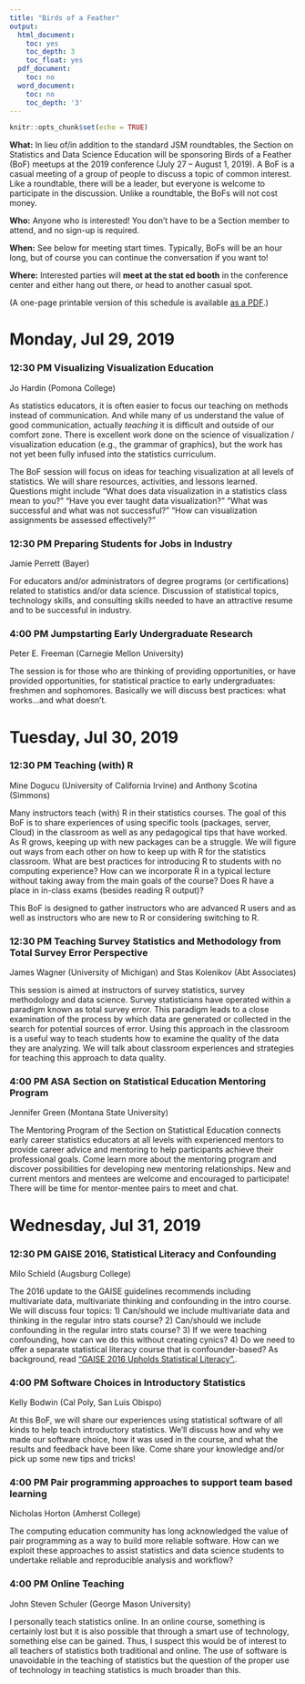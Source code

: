 ```yaml
---
title: "Birds of a Feather"
output:
  html_document:
    toc: yes
    toc_depth: 3
    toc_float: yes
  pdf_document:
    toc: no
  word_document:
    toc: no
    toc_depth: '3'
---
```

\fontsize{12}{12}
\fontseries{m}
\selectfont

\setlength{\paperwidth}{8.5in}
\setlength{\paperheight}{11in}
\setlength{\voffset}{-0.5in}
\setlength{\textheight}{10.5in}
\setlength{\textwidth}{7.5in}
\pagenumbering{gobble}

```r
knitr::opts_chunk$set(echo = TRUE)
```

**What:** In lieu of/in addition to the standard JSM roundtables, the Section on Statistics and Data Science Education will be sponsoring Birds of a Feather (BoF) meetups at the 2019 conference (July 27 – August 1, 2019). A BoF is a casual meeting of a group of people to discuss a topic of common interest. Like a roundtable, there will be a leader, but everyone is welcome to participate in the discussion. Unlike a roundtable, the BoFs will not cost money. 

**Who:** Anyone who is interested! You don't have to be a Section member to attend, and no sign-up is required.  

**When:** See below for meeting start times. Typically, BoFs will be an hour long, but of course you can continue the conversation if you want to!

**Where:** Interested parties will **meet at the stat ed booth** in the conference center and either hang out there, or head to another casual spot. 

(A one-page printable version of this schedule is available [as a PDF](https://ameliamn.github.io/JSM-BoF/BoF_toprint.pdf).)

# Monday, Jul 29, 2019 

### 12:30 PM  **Visualizing Visualization Education** 
Jo Hardin (Pomona College) 

As statistics educators, it is often easier to focus our teaching on methods instead of communication.  And while many of us understand the value of good communication, actually *teaching* it is difficult and outside of our comfort zone.  There is excellent work done on the science of visualization / visualization education (e.g., the grammar of graphics), but the work has not yet been fully infused into the statistics curriculum.  

The BoF session will focus on ideas for teaching visualization at all levels of statistics.  We will share resources, activities, and lessons learned.   Questions might include "What does data visualization in a statistics class mean to you?" "Have you ever taught data visualization?" "What was successful and what was not successful?"  "How can visualization assignments be assessed effectively?"

### 12:30 PM **Preparing Students for Jobs in Industry** 
Jamie Perrett (Bayer)

For educators and/or administrators of degree programs (or certifications) related to statistics and/or data science. Discussion of statistical topics, technology skills, and consulting skills needed to have an attractive resume and to be successful in industry. 

### 4:00 PM **Jumpstarting Early Undergraduate Research** 
Peter E. Freeman (Carnegie Mellon University) 

The session is for those who are thinking of providing opportunities, or have provided opportunities, for statistical practice to early undergraduates: freshmen and sophomores. Basically we will discuss best practices: what works...and what doesn't.

# Tuesday, Jul 30, 2019 

### 12:30 PM **Teaching (with) R**
Mine Dogucu (University of California Irvine) and Anthony Scotina (Simmons) 

Many instructors teach (with) R in their statistics courses. The goal of this BoF is to share experiences of using specific tools (packages, server, Cloud) in the classroom as well as any pedagogical tips that have worked. As R grows, keeping up with new packages can be a struggle. We will figure out ways from each other on how to keep up with R for the statistics classroom.  What are best practices for introducing R to students with no computing experience? How can we incorporate R in a typical lecture without taking away from the main goals of the course? Does R have a place in in-class exams (besides reading R output)?

This BoF is designed to gather instructors who are advanced R users and as well as instructors who are new to R or considering switching to R.

### 12:30 PM **Teaching Survey Statistics and Methodology from Total Survey Error Perspective**
James Wagner (University of Michigan) and Stas Kolenikov (Abt Associates)

This session is aimed at instructors of survey statistics, survey methodology and data science. Survey statisticians have operated within a paradigm known as total survey error. This paradigm leads to a close examination of the process by which data are generated or collected in the search for potential sources of error. Using this approach in the classroom is a useful way to teach students how to examine the quality of the data they are analyzing. We will talk about classroom experiences and strategies for teaching this approach to data quality.

### 4:00 PM **ASA Section on Statistical Education Mentoring Program**
Jennifer Green (Montana State University)

The Mentoring Program of the Section on Statistical Education connects early career statistics educators at all levels with experienced mentors to provide career advice and mentoring to help participants achieve their professional goals. Come learn more about the mentoring program and discover possibilities for developing new mentoring relationships. New and current mentors and mentees are welcome and encouraged to participate! There will be time for mentor-mentee pairs to meet and chat.

# Wednesday, Jul 31, 2019

### 12:30 PM **GAISE 2016, Statistical Literacy and Confounding**
Milo Schield (Augsburg College)

The 2016 update to the GAISE guidelines recommends including multivariate data, multivariate thinking and confounding in the intro course.   We will discuss four topics: 1) Can/should we include multivariate data and thinking in the regular intro stats course?   2)  Can/should we include confounding in the regular intro stats course?  3)  If we were teaching confounding, how can we do this without creating cynics?  4) Do we need to offer a separate statistical literacy course that is confounder-based?    As background, read ["GAISE 2016 Upholds Statistical Literacy".](www.statlit.org/pdf/2017-Schield-SERJ.pdf). 

### 4:00 PM **Software Choices in Introductory Statistics**
Kelly Bodwin (Cal Poly, San Luis Obispo) 

At this BoF, we will share our experiences using statistical software of all kinds to help teach introductory statistics.  We'll discuss how and why we made our software choice, how it was used in the course, and what the results and feedback have been like.  Come share your knowledge and/or pick up some new tips and tricks!

### 4:00 PM **Pair programming approaches to support team based learning**
Nicholas Horton (Amherst College)

The computing education community has long acknowledged the value of pair programming as a way to build more reliable software.  How can we exploit these approaches to assist statistics and data science students to undertake reliable and reproducible analysis and workflow?


### 4:00 PM **Online Teaching**
John Steven Schuler (George Mason University)

I personally teach statistics online. In an online course, something is certainly lost but it is also possible that through a smart use of technology, something else can be gained. Thus, I suspect this would be of interest to all teachers of statistics both traditional and online. The use of software is unavoidable in the teaching of statistics but the question of the proper use of technology in teaching statistics is much broader than this. 

